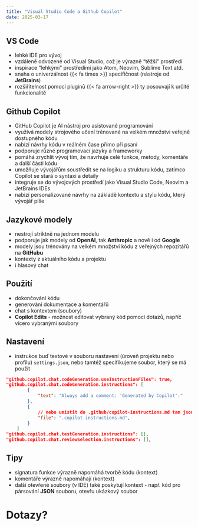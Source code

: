 ```yaml
---
title: "Visual Studio Code a Github Copilot"
date: 2025-03-17
---
```


## [VS Code]{.software}

- lehké IDE pro vývoj
- vzdáleně odvozené od [Visual Studio]{.software}, což je výrazně "těžší" prostředí
- inspirace "lehkými" prostředími jako [Atom]{.software}, [Neovim]{.software}, [Sublime Text]{.software} atd.
- snaha o univerzálnost {{< fa times >}} specifičnost (nástroje od **JetBrains**)
- rozšiřitelnost pomocí pluginů {{< fa arrow-right >}} ty posouvají k určité funkcionalitě

## Github Copilot

- GitHub Copilot je AI nástroj pro asistované programování
- využívá modely strojového učení trénované na velkém množství veřejně dostupného kódu
- nabízí návrhy kódu v reálném čase přímo při psaní
- podporuje různé programovací jazyky a frameworky
- pomáhá zrychlit vývoj tím, že navrhuje celé funkce, metody, komentáře a další části kódu
- umožňuje vývojářům soustředit se na logiku a strukturu kódu, zatímco Copilot se stará o syntaxi a detaily
- integruje se do vývojových prostředí jako [Visual Studio Code]{.software}, [Neovim]{.software} a [JetBrains IDEs]{.software}
- nabízí personalizované návrhy na základě kontextu a stylu kódu, který vývojář píše 

## Jazykové modely

- nestrojí striktně na jednom modelu
- podporuje jak modely od **OpenAI**, tak **Anthropic** a nově i od **Google**
- modely jsou trénovány na velkém množství kódu z veřejných repozitářů na **GitHubu**
- kontexty z aktuálního kódu a projektu
- i hlasový chat

## Použití 

- dokončování kódu
- generování dokumentace a komentářů
- chat s kontextem (soubory)
- **Copilot Edits**  - možnost editovat vybraný kód pomocí dotazů, napříč vícero vybranými soubory

## Nastavení

- instrukce buď textové v souboru nastavení (úroveň projektu nebo profilu) `settings.json`, nebo tamtéž specifikujeme soubor, který se má použít

```json
"github.copilot.chat.codeGeneration.useInstructionFiles": true,
"github.copilot.chat.codeGeneration.instructions": [
        {
            "text": "Always add a comment: 'Generated by Copilot'."
        },
        {
            // nebo umístit do .github/copilot-instructions.md tam jsou načteny automaticky
            "file": ".copilot-instructions.md",
        }
    ]
"github.copilot.chat.testGeneration.instructions": [],
"github.copilot.chat.reviewSelection.instructions": [],
```

## Tipy 

- signatura funkce výrazně napomáhá tvorbě kódu (kontext)
- komentáře výrazně napomáhají (kontext)
- další otevřené soubory (v IDE) také poskytují kontext - např. kód pro pársování **JSON** souboru, otevřu ukázkový soubor

# Dotazy? {.center}